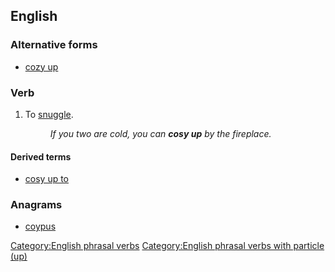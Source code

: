 ==English==

===Alternative forms===
* [[cozy up]]

===Verb===
{{en-verb|head=[[cosy]] [[up]]|cosies up|cosying up|cosied up|cosied up}}

# To [[snuggle]].
#: ''If you two are cold, you can '''cosy up''' by the fireplace.''

====Derived terms====
* [[cosy up to]]

===Anagrams===
* [[coypus#English|coypus]]

[[Category:English phrasal verbs]]
[[Category:English phrasal verbs with particle (up)]]